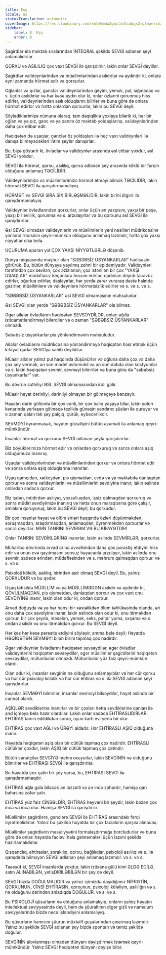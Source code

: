 ```yaml
---
title: Eşq
locale: az
statusTranslation: automatic
coverImage: https://res.cloudinary.com/xmfm6mhw3gwctndtcubgx2rptnae/image/upload/v1740337243/small_cover_educacion_fundamental_a051170f1c.webp
sidebar:
    label: 8. Eşq
    order: 8
---
```

Şagirdlər elə məktəb sıralarından İNTEQRAL şəkildə SEVGİ adlanan şeyi anlamalıdırlar.

QORXU və ASILILIQ çox vaxt SEVGİ ilə qarışdırılır, lakin onlar SEVGİ deyillər.

Şagirdlər valideynlərindən və müəllimlərindən asılıdırlar və aydındır ki, onlara eyni zamanda hörmət edir və qorxurlar.

Oğlanlar və qızlar, gənclər valideynlərindən geyim, yemək, pul, sığınacaq və s. üçün asılıdırlar və hər kəsə aydın olur ki, onlar özlərini qorunmuş hiss edirlər, valideynlərindən asılı olduqlarını bilirlər və buna görə də onlara hörmət edirlər və hətta onlardan qorxurlar, lakin bu SEVGİ deyil.

Söylədiklərimizə nümunə olaraq, tam dəqiqliklə yoxlaya bilərik ki, hər bir oğlan və ya qız, gənc və ya xanım öz məktəb yoldaşlarına, valideynlərindən daha çox etibar edir.

Həqiqətən də uşaqlar, gənclər öz yoldaşları ilə heç vaxt valideynləri ilə danışa bilməyəcəkləri intim şeylər danışırlar.

Bu, bizə göstərir ki, övladlar və valideynlər arasında əsl etibar yoxdur, əsl SEVGİ yoxdur.

SEVGİ ilə hörmət, qorxu, asılılıq, qorxu adlanan şey arasında köklü bir fərqin olduğunu anlamaq TƏCİLİDİR.

Valideynlərimizə və müəllimlərimizə hörmət etməyi bilmək TƏCİLİDİR, lakin hörməti SEVGİ ilə qarışdırmamalıyıq.

HÖRMƏT və SEVGİ SIRA SİX BİRLƏŞMƏLİDİR, lakin birini digəri ilə qarışdırmamalıyıq.

Valideynlər övladlarından qorxurlar, onlar üçün ən yaxşısını, yaxşı bir peşə, yaxşı bir evlilik, qorunma və s. arzulayırlar və bu qorxunu əsl SEVGİ ilə qarışdırırlar.

Əsl SEVGİ olmadan valideynlərin və müəllimlərin yeni nəsilləri müdrikcəsinə yönləndirməsinin qeyri-mümkün olduğunu anlamaq lazımdır, hətta çox yaxşı niyyətlər olsa belə.

UÇURUMA aparan yol ÇOX YAXŞI NİYYƏTLƏRLƏ döşənib.

Dünya miqyasında məşhur olan "SƏBƏBSİZ ÜSYANKARLAR" hadisəsini görürük. Bu, bütün dünyaya yayılmış zehni bir epidemiyadır. Valideynləri tərəfindən çox sevilən, çox əzizlənən, çox istənilən bir çox "YAXŞI UŞAQLAR" müdafiəsiz keçənlərə hücum edirlər, qadınları döyüb təcavüz edirlər, oğurluq edirlər, daşlayırlar, hər yerdə zərər vuraraq dəstə halında gəzirlər, müəllimlərə və valideynlərə hörmətsizlik edirlər və s. və s. və s.

"SƏBƏBSİZ ÜSYANKARLAR" əsl SEVGİ olmamasının məhsuludur.

Əsl SEVGİ olan yerdə "SƏBƏBSİZ ÜSYANKARLAR" ola bilməz.

Əgər ailələr övladlarını həqiqətən SEVSƏYDİLƏR, onları ağılla istiqamətləndirməyi bilərdilər və o zaman "SƏBƏBSİZ ÜSYANKARLAR" olmazdı.

Səbəbsiz üsyankarlar pis yönləndirmənin məhsuludur.

Ailələr övladlarını müdrikcəsinə yönləndirməyə həqiqətən həsr etmək üçün kifayət qədər SEVGİyə sahib deyildilər.

Müasir ailələr yalnız pul haqqında düşünürlər və oğluna daha çox və daha çox şey vermək, ən son model avtomobil və ən son dəbdə olan kostyumlar və s. lakin həqiqətən sevmir, sevməyi bilmirlər və buna görə də "səbəbsiz üsyankarlar" var.

Bu dövrün səthiliyi ƏSL SEVGİ olmamasından irəli gəlir.

Müasir həyat dərinliyi, dərinliyi olmayan bir gölməçəyə bənzəyir.

Həyatın dərin gölündə bir çox canlı, bir çox balıq yaşaya bilər, lakin yolun kənarında yerləşən gölməçə tezliklə günəşin yandırıcı şüaları ilə quruyur və o zaman qalan tək şey palçıq, çürük, eybəcərlikdir.

SEVMƏYİ öyrənməsək, həyatın gözəlliyini bütün əzəməti ilə anlamaq qeyri-mümkündür.

İnsanlar hörmət və qorxunu SEVGİ adlanan şeylə qarışdırırlar.

Biz böyüklərimizə hörmət edir və onlardan qorxuruq və sonra onlara aşiq olduğumuza inanırıq.

Uşaqlar valideynlərindən və müəllimlərindən qorxur və onlara hörmət edir və sonra onlara aşiq olduqlarına inanırlar.

Uşaq qamçıdan, xətkeşdən, pis qiymətdən, evdə və ya məktəbdə danlaqdan qorxur və sonra valideynlərini və müəllimlərini sevdiyinə inanır, lakin əslində onlardan sadəcə qorxur.

Biz işdən, müdirdən asılıyıq, yoxsulluqdan, işsiz qalmaqdan qorxuruq və sonra müdiri sevdiyimizə inanırıq və hətta onun maraqlarına görə çalışır, əmlakını qoruyuruq, lakin bu SEVGİ deyil, bu qorxudur.

Bir çox insanlar həyat və ölüm sirləri haqqında özləri düşünməkdən, soruşmaqdan, araşdırmaqdan, anlamaqdan, öyrənməkdən qorxurlar və sonra deyirlər: MƏN TANRINI SEVİRƏM VƏ BU KİFAYƏTDİR!

Onlar TANRINI SEVDİKLƏRİNƏ inanırlar, lakin əslində SEVMİRLƏR, qorxurlar.

Müharibə dövründə arvad ərinə əvvəlkindən daha çox pərəstiş etdiyini hiss edir və onun evə qayıtmasını sonsuz həyəcanla arzulayır, lakin əslində onu sevmir, sadəcə ərindən, müdafiəsindən və s. məhrum qalmaqdan qorxur. və s. və s.

Psixoloji köləlik, asılılıq, birindən asılı olmaq SEVGİ deyil. Bu, yalnız QORXUDUR və bu qədər.

Uşaq təhsildə MÜƏLLİM və ya MÜƏLLİMƏDƏN asılıdır və aydındır ki, QOVULMAQDAN, pis qiymətdən, danlaqdan qorxur və çox vaxt onu SEVDİYİNƏ inanır, lakin olan odur ki, ondan qorxur.

Arvad doğuşda və ya hər hansı bir xəstəlikdən ölüm təhlükəsində olanda, əri onu daha çox sevdiyinə inanır, lakin əslində olan odur ki, onu itirməkdən qorxur, bir çox şeydə, məsələn, yemək, seks, paltar yuma, oxşama və s. ondan asılıdır və onu itirməkdən qorxur. Bu SEVGİ deyil.

Hər kəs hər kəsə pərəstiş etdiyini söyləyir, amma belə deyil: Həyatda HƏQİQƏTƏN SEVMƏYİ bilən birini tapmaq çox nadirdir.

Əgər valideynlər övladlarını həqiqətən sevsəydilər, əgər övladlar valideynlərini həqiqətən sevsəydilər, əgər müəllimlər şagirdlərini həqiqətən sevsəydilər, müharibələr olmazdı. Müharibələr yüz faiz qeyri-mümkün olardı.

Olan odur ki, insanlar sevginin nə olduğunu anlamayıblar və hər cür qorxu və hər cür psixoloji köləlik və hər cür ehtiras və s. ilə SEVGİ adlanan şeyi qarışdırırlar.

İnsanlar SEVMƏYİ bilmirlər, insanlar sevməyi bilsəydilər, həyat əslində bir cənnət olardı.

AŞİQLƏR sevdiklərinə inanırlar və bir çoxları hətta sevdiklərinə qanları ilə and içməyə belə hazır olardılar. Lakin onlar sadəcə EHTİRASLIDIRLAR. EHTİRAS təmin edildikdən sonra, oyun kartı evi yerlə bir olur.

EHTİRAS çox vaxt AĞLI və ÜRƏYİ aldadır. Hər EHTİRASLI AŞIQ olduğuna inanır.

Həyatda həqiqətən aşiq olan bir cütlük tapmaq çox nadirdir. EHTİRASLI cütlüklər çoxdur, lakin AŞİQ bir cütlük tapmaq çox çətindir.

Bütün sənətçilər SEVGİYƏ mahnı oxuyurlar, lakin SEVGİNİN nə olduğunu bilmirlər və EHTİRASI SEVGİ ilə qarışdırırlar.

Bu həyatda çox çətin bir şey varsa, bu, EHTİRASI SEVGİ ilə qarışdırmamaqdır.

EHTİRAS ağla gələ biləcək ən ləzzətli və ən incə zəhərdir, həmişə qan bahasına zəfər çalır.

EHTİRAS yüz faiz CİNSƏLDİR, EHTİRAS heyvani bir şeydir, lakin bəzən çox incə və incə olur. Həmişə SEVGİ ilə qarışdırılır.

Müəllimlər şagirdlərə, gənclərə SEVGİ ilə EHTİRAS arasındakı fərqi öyrətməlidirlər. Yalnız bu şəkildə həyatda bir çox faciələrin qarşısı alınacaq.

Müəllimlər şagirdlərin məsuliyyətini formalaşdırmağa borcludurlar və buna görə də onları həyatda faciəvi hala gəlməmələri üçün lazımi şəkildə hazırlamalıdırlar.

Qısqanclıq, ehtiraslar, zorakılıq, qorxu, bağlılıqlar, psixoloji asılılıq və s. ilə qarışdırıla bilməyən SEVGİ adlanan şeyi anlamaq lazımdır. və s. və s.

Təəssüf ki, SEVGİ insanlarda yoxdur, lakin istixana gülü kimi ƏLDƏ EDİLƏ, satın ALINABİLƏN, yetişDIRILƏBİLƏN bir şey də deyil.

SEVGİ bizdə DOĞULMALIDIR və yalnız içimizdə daşıdığımız NİFRƏTİN, QORXUNUN, CİNSİ EHTİRASIN, qorxunun, psixoloji köləliyin, asılılığın və s. nə olduğunu dərindən anladıqda DOĞULUR. və s. və s.

Bu PSİXOLOJİ qüsurların nə olduğunu anlamalıyıq, onların yalnız həyatın intellektual səviyyəsində deyil, həm də şüuraltının digər gizli və naməlum səviyyələrində bizdə necə işləndiyini anlamalıyıq.

Bu qüsurların hamısını şüurun müxtəlif guşələrindən çıxarmaq lazımdır. Yalnız bu şəkildə SEVGİ adlanan şey bizdə spontan və təmiz şəkildə doğulur.

SEVGİNİN alovlanması olmadan dünyanı dəyişdirmək istəmək qeyri-mümkündür. Yalnız SEVGİ həqiqətən dünyanı dəyişə bilər.
